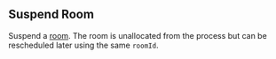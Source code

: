 ## Suspend Room

Suspend a [room](https://hathora.dev/docs/concepts/hathora-entities#room). The room is unallocated from the process but can be rescheduled later using the same `roomId`.